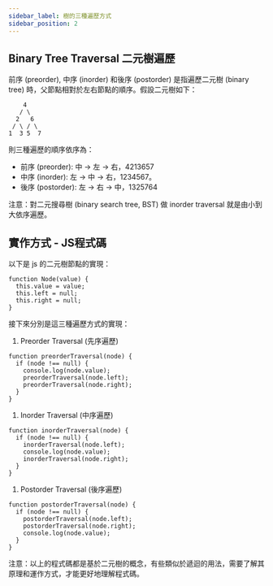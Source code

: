```yaml
---
sidebar_label: 樹的三種遍歷方式
sidebar_position: 2
---
```

## Binary Tree Traversal 二元樹遍歷

前序 (preorder), 中序 (inorder) 和後序 (postorder) 是指遍歷二元樹 (binary tree) 時，父節點相對於左右節點的順序。假設二元樹如下：
```
    4
   / \
  2   6
 / \ / \
1  3 5  7
```

則三種遍歷的順序依序為：

- 前序 (preorder): 中 -> 左 -> 右，4213657
- 中序 (inorder): 左 -> 中 -> 右，1234567。
- 後序 (postorder): 左 -> 右 -> 中，1325764

注意：對二元搜尋樹 (binary search tree, BST) 做 inorder traversal 就是由小到大依序遍歷。

## 實作方式 - JS程式碼    

  以下是 js 的二元樹節點的實現：
  ```
  function Node(value) {
    this.value = value;
    this.left = null;
    this.right = null;
  }
  
  ```
  
  接下來分別是這三種遍歷方式的實現：
  
  1. Preorder Traversal (先序遍歷)
  
  ```
  function preorderTraversal(node) {
    if (node !== null) {
      console.log(node.value);
      preorderTraversal(node.left);
      preorderTraversal(node.right);
    }
  }
  
  ```
  
  1. Inorder Traversal (中序遍歷)
  
  ```
  function inorderTraversal(node) {
    if (node !== null) {
      inorderTraversal(node.left);
      console.log(node.value);
      inorderTraversal(node.right);
    }
  }
  
  ```
  
  1. Postorder Traversal (後序遍歷)
  
  ```
  function postorderTraversal(node) {
    if (node !== null) {
      postorderTraversal(node.left);
      postorderTraversal(node.right);
      console.log(node.value);
    }
  }
  
  ```
  
  注意：以上的程式碼都是基於二元樹的概念，有些類似於遞迴的用法，需要了解其原理和運作方式，才能更好地理解程式碼。
